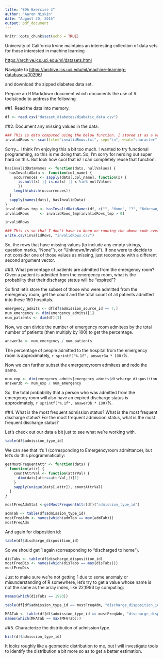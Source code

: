```yaml
---
title: "EDA Exercise 3"
author: "Aaron Niskin"
date: "August 30, 2016"
output: pdf_document
---
```


```r
knitr::opts_chunk$set(echo = TRUE)
```


University of California Irvine maintains an interesting collection of data sets for those interested in machine
learning

<https://archive.ics.uci.edu/ml/datasets.html>

Navigate to <https://archive.ics.uci.edu/ml/machine-learning-databases/00296/>

and download the zipped diabetes data set.

Prepare an R Markdown document which documents the use of R tools/code to address the following

##1. Read the data into memory.

```r
df <- read.csv("dataset_diabetes/diabetic_data.csv")
```

##2. Document any missing values in the data.

```r
### This is data computed using the below function. I stored it as a variable so that I don't hvae to compute that function every time I want to compile the PDF.
invalidRows <- scan(file="invalidRows.txt", sep="\n", what="character")
```

Sorry... I think I'm enjoying this a bit too much. I wanted to try functional programming, so this is me doing that. So, I'm sorry for nerding out super hard on this. But look how cool that is! I can completely reuse that function.

```r
hasInvalidDataNames <- function(dats, nullValues) {
  hasInvalidData <- function(col_name) {
    occurrences <- sapply(dats[,col_name], function(x) {
      is.null(x) || is.na(x) || x %in% nullValues
      })
    length(which(occurrences))
  }
  sapply(names(dats), hasInvalidData)
}
invalidRows_tmp <- hasInvalidDataNames(df, c("", "None", "?", "Unknown/Invalid"))
invalidRows     <- invalidRows_tmp[invalidRows_tmp > 0]
```

```r
invalidRows
```


```r
### This is so that I don't have to keep on running the above code every time I edit the file.
write.csv(invalidRows, "invalidRows.csv")
```

So, the rows that have missing values (to include any empty strings, question marks, "None"'s, or "Unknown/Invalid"). If one were to decide to not consider one of those values as missing, just recompute with a different second argument vector.

##3. What percentage of patients are admitted from the emergency room? Given a patient is admitted from the emergency room, what is the probability that their discharge status will be “expired”?

So first let's store the subset of those who were admitted from the emergency room, get the count and the total count of all patients admitted into these 150 hospitals.

```r
emergency_admits <- df[df$admission_source_id == 7,]
num_emergency <- dim(emergency_admits)[1]
num_patients <- dim(df)[1]
```

Now, we can divide the number of emergency room admitees by the total number of patients (then multiply by 100) to get the percentage.

```r
answer3a <- num_emergency / num_patients
```

The percentage of people admitted to the hospital from the emergency room is approximately, `r sprintf("%.1f", answer3a * 100)`%.

Now we can further subset the emergencyroom admitees and redo the same.

```r
num_exp <- dim(emergency_admits[emergency_admits$discharge_disposition_id == 11,])[1]
answer3b <- num_exp / num_emergency
```

So, the total probability that a person who was admitted from the emergency room will also have an expired discharge status is approximately, `r sprintf("%.1f", answer3b * 100)`%.


##4. What is the most frequent admission status? What is the most frequent discharge status? For the most frequent admission status, what is the most frequent discharge status?

Let's check out our data a bit just to see what we're working with.

```r
table(df$admission_type_id)
```

We can see that it's 1 (corresponding to Emergencyroom admittance), but let's do this programmatically:


```r
getMostFrequentAttr <- function(dats) {
  function(attr) {
    countAttrVal <- function(attrVal) {
      dim(dats[attr==attrVal,])[1]
    }
    sapply(unique(dats[,attr]), countAttrVal)
  }
}

mostFreqAdmStat <-getMostFrequentAttr(df)("admission_type_id")
```

```r
admTab <- table(df$admission_type_id)
mostFreqAdm <- names(which(admTab == max(admTab)))
mostFreqAdm
```

And again for disposition id:

```r
table(df$discharge_disposition_id)
```

So we should get 1 again (corresponding to "discharged to home").

```r
disTabs <- table(df$discharge_disposition_id)
mostFreqDis <- names(which(disTabs == max(disTabs)))
mostFreqDis
```

Just to make sure we're not getting 1 due to some anomaly or misunderstanding of R somewhere, let's try to get a value whose name is not the same as the array index, like 22,1993 by computing:

```r
names(which(disTabs == 1993))
```

```r
table(df[df$admission_type_id == mostFreqAdm, "discharge_disposition_id"])
```

```r
MFATab <- table(df[df$admission_type_id == mostFreqAdm, "discharge_disposition_id"])
names(which(MFATab == max(MFATab)))
```



##5. Characterize the distribution of admission type.

```r
hist(df$admission_type_id)
```

It looks roughly like a geometric distribution to me, but I will investigate tools to identify the distribution a bit more so as to get a better estimation.

